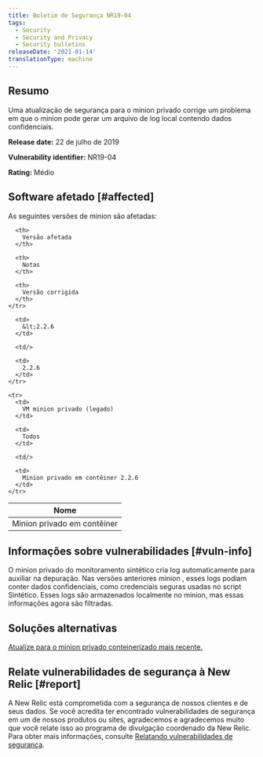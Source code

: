 ```yaml
---
title: Boletim de Segurança NR19-04
tags:
  - Security
  - Security and Privacy
  - Security bulletins
releaseDate: '2021-01-14'
translationType: machine
---
```


## Resumo

Uma atualização de segurança para o minion privado corrige um problema em que o minion pode gerar um arquivo de log local contendo dados confidenciais.

<DNT>**Release date:**</DNT> 22 de julho de 2019

<DNT>**Vulnerability identifier:**</DNT> NR19-04

<DNT>**Rating:**</DNT> Médio

## Software afetado [#affected]

As seguintes versões de minion são afetadas:

<table>
  <thead>
    <tr>
      <th>
        Nome
      </th>

      <th>
        Versão afetada
      </th>

      <th>
        Notas
      </th>

      <th>
        Versão corrigida
      </th>
    </tr>
  </thead>

  <tbody>
    <tr>
      <td>
        Minion privado em contêiner
      </td>

      <td>
        &lt;2.2.6
      </td>

      <td/>

      <td>
        2.2.6
      </td>
    </tr>

    <tr>
      <td>
        VM minion privado (legado)
      </td>

      <td>
        Todos
      </td>

      <td/>

      <td>
        Minion privado em contêiner 2.2.6
      </td>
    </tr>
  </tbody>
</table>

## Informações sobre vulnerabilidades [#vuln-info]

O minion privado do monitoramento sintético cria log automaticamente para auxiliar na depuração. Nas versões anteriores minion , esses logs podiam conter dados confidenciais, como credenciais seguras usadas no script Sintético. Esses logs são armazenados localmente no minion, mas essas informações agora são filtradas.

## Soluções alternativas

[Atualize para o minion privado conteinerizado mais recente.](/docs/synthetics/new-relic-synthetics/private-locations/install-containerized-private-minions-cpms#install-update)

## Relate vulnerabilidades de segurança à New Relic [#report]

A New Relic está comprometida com a segurança de nossos clientes e de seus dados. Se você acredita ter encontrado vulnerabilidades de segurança em um de nossos produtos ou sites, agradecemos e agradecemos muito que você relate isso ao programa de divulgação coordenado da New Relic. Para obter mais informações, consulte [Relatando vulnerabilidades de segurança](/docs/security/new-relic-security/data-privacy/reporting-security-vulnerabilities).